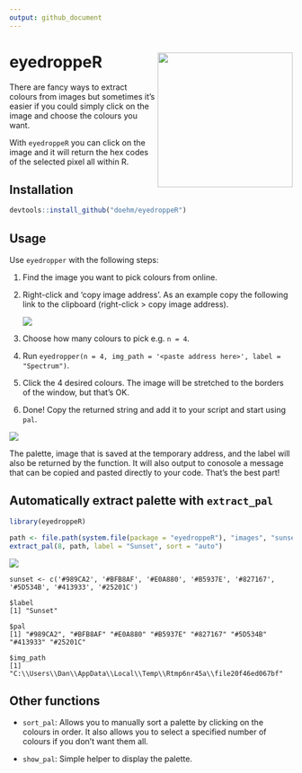 ```yaml
---
output: github_document
---
```


# eyedroppeR <img src='dev/images/hex-amatic.png' align="right" height="240" />

There are fancy ways to extract colours from images but sometimes it's easier if you could simply click on the image and choose the colours you want.

With `eyedroppeR` you can click on the image and it will return the hex codes of the selected pixel all within R.

## Installation

```r
devtools::install_github("doehm/eyedroppeR")
```

## Usage

Use `eyedropper` with the following steps:

1. Find the image you want to pick colours from online.
2. Right-click and 'copy image address'. As an example copy the following link to the clipboard (right-click > copy image address).
    
    <!-- <img src='https://colorpalettes.net/wp-content/uploads/2015/05/cvetovaya-palitra-1781.png' /> -->
    <img src='inst/images/hex.png'/>

3. Choose how many colours to pick e.g. `n = 4`.
4. Run `eyedropper(n = 4, img_path = '<paste address here>', label = "Spectrum")`. 
5. Click the 4 desired colours. The image will be stretched to the borders of the window, but that's OK.
6. Done! Copy the returned string and add it to your script and start using `pal`.


<img src='dev/images/cat4.png'/>

<!-- <img src='dev/images/eyedropper.gif' align="center" /> -->

The palette, image that is saved at the temporary address, and the label will also be returned by the function. It will also output to conosole a message that can be copied and pasted directly to your code. That's the best part!


## Automatically extract palette with `extract_pal`



```r

library(eyedroppeR)

path <- file.path(system.file(package = "eyedroppeR"), "images", "sunset.png")
extract_pal(8, path, label = "Sunset", sort = "auto")

```
<img src='dev/images/sunset.png'/>


```
sunset <- c('#989CA2', '#BFB8AF', '#E0A880', '#B5937E', '#827167', '#5D534B', '#413933', '#25201C')

$label
[1] "Sunset"

$pal
[1] "#989CA2", "#BFB8AF" "#E0A880" "#B5937E" "#827167" "#5D534B" "#413933" "#25201C" 

$img_path
[1] "C:\\Users\\Dan\\AppData\\Local\\Temp\\Rtmp6nr45a\\file20f46ed067bf"
```

## Other functions

* `sort_pal`: Allows you to manually sort a palette by clicking on the colours in order. It also allows you to select a specified number of colours if you don't want them all.

* `show_pal`: Simple helper to display the palette.



